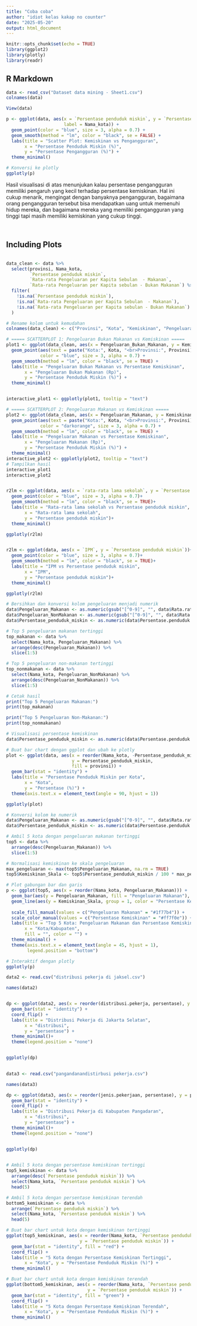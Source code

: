 ```yaml
---
title: "Coba coba"
author: "idiot kelas kakap no counter"
date: "2025-05-20"
output: html_document
---
```


```r
knitr::opts_chunk$set(echo = TRUE)
library(ggplot2)
library(plotly)
library(readr)
```

## R Markdown
```r
data <- read_csv("Dataset data mining - Sheet1.csv")
colnames(data)

```
```r
View(data)

```


```r


p <- ggplot(data, aes(x = `Persentase penduduk miskin`, y = `Persentase pengangguran`, 
                      label = Nama_kota)) +
  geom_point(color = "blue", size = 3, alpha = 0.7) +
  geom_smooth(method = "lm", color = "black", se = FALSE) +
  labs(title = "Scatter Plot: Kemiskinan vs Pengangguran",
       x = "Persentase Penduduk Miskin (%)",
       y = "Persentase Pengangguran (%)") +
  theme_minimal()

# Konversi ke plotly
ggplotly(p)

```

Hasil visualisasi di atas menunjukan kalau persentase pengangguran memiliki pengaruh yang kecil terhadap persentase kemiskinan. Hal ini cukup menarik, mengingat 
dengan banyaknya pengangguran, bagaimana orang pengangguran tersebut bisa mendapatkan uang untuk memenuhi hidup mereka, dan bagaimana mereka yang memiliki pengangguran yang tinggi tapi masih memiliki kemiskinan yang cukup tinggi.


```r




```



```r



```



## Including Plots



```r





```

```r
data_clean <- data %>%
  select(provinsi, Nama_kota,
         `Persentase penduduk miskin`,
         `Rata-rata Pengeluaran per Kapita Sebulan  - Makanan`,
         `Rata-rata Pengeluaran per Kapita sebulan - Bukan Makanan`) %>%
  filter(
    !is.na(`Persentase penduduk miskin`),
    !is.na(`Rata-rata Pengeluaran per Kapita Sebulan  - Makanan`),
    !is.na(`Rata-rata Pengeluaran per Kapita sebulan - Bukan Makanan`)
  )

# Rename kolom untuk kemudahan
colnames(data_clean) <- c("Provinsi", "Kota", "Kemiskinan", "Pengeluaran_Makanan", "Pengeluaran_Bukan_Makanan")

# ===== SCATTERPLOT 1: Pengeluaran Bukan Makanan vs Kemiskinan =====
plot1 <- ggplot(data_clean, aes(x = Pengeluaran_Bukan_Makanan, y = Kemiskinan)) +
  geom_point(aes(text = paste("Kota:", Kota, "<br>Provinsi:", Provinsi)),
             color = "blue", size = 3, alpha = 0.7) +
  geom_smooth(method = "lm", color = "black", se = TRUE) +
  labs(title = "Pengeluaran Bukan Makanan vs Persentase Kemiskinan",
       x = "Pengeluaran Bukan Makanan (Rp)",
       y = "Persentase Penduduk Miskin (%)") +
  theme_minimal()


interactive_plot1 <- ggplotly(plot1, tooltip = "text")

# ===== SCATTERPLOT 2: Pengeluaran Makanan vs Kemiskinan =====
plot2 <- ggplot(data_clean, aes(x = Pengeluaran_Makanan, y = Kemiskinan)) +
  geom_point(aes(text = paste("Kota:", Kota, "<br>Provinsi:", Provinsi)),
             color = "darkorange", size = 3, alpha = 0.7) +
  geom_smooth(method = "lm", color = "black", se = TRUE) +
  labs(title = "Pengeluaran Makanan vs Persentase Kemiskinan",
       x = "Pengeluaran Makanan (Rp)",
       y = "Persentase Penduduk Miskin (%)") +
  theme_minimal()
interactive_plot2 <- ggplotly(plot2, tooltip = "text")
# Tampilkan hasil
interactive_plot1
interactive_plot2



```



```r
r2lm <- ggplot(data, aes(x = `rata-rata lama sekolah`, y = `Persentase penduduk miskin`))+
  geom_point(color = "blue", size = 3, alpha = 0.7)+
  geom_smooth(method = "lm", color = "black", se = TRUE)+
  labs(title = "Rata-rata lama sekolah vs Persentase penduduk miskin",
       x = "Rata-rata lama sekolah",
       y = "Persentase penduduk miskin")+
  theme_minimal()

ggplotly(r2lm)



```

```r
r2lm <- ggplot(data, aes(x = `IPM`, y = `Persentase penduduk miskin`))+
  geom_point(color = "blue", size = 3, alpha = 0.7)+
  geom_smooth(method = "lm", color = "black", se = TRUE)+
  labs(title = "IPM vs Persentase penduduk miskin",
       x = "IPM",
       y = "Persentase penduduk miskin")+
  theme_minimal()

ggplotly(r2lm)


```


```r

# Bersihkan dan konversi kolom pengeluaran menjadi numerik
data$Pengeluaran_Makanan <- as.numeric(gsub("[^0-9]", "", data$Rata.rata.Pengeluaran.per.Kapita.Sebulan....Makanan))
data$Pengeluaran_NonMakanan <- as.numeric(gsub("[^0-9]", "", data$Rata.rata.Pengeluaran.per.Kapita.sebulan...Bukan.Makanan))
data$Persentase_penduduk_miskin <- as.numeric(data$Persentase.penduduk.miskin)

# Top 5 pengeluaran makanan tertinggi
top_makanan <- data %>%
  select(Nama_kota, Pengeluaran_Makanan) %>%
  arrange(desc(Pengeluaran_Makanan)) %>%
  slice(1:5)

# Top 5 pengeluaran non-makanan tertinggi
top_nonmakanan <- data %>%
  select(Nama_kota, Pengeluaran_NonMakanan) %>%
  arrange(desc(Pengeluaran_NonMakanan)) %>%
  slice(1:5)

# Cetak hasil
print("Top 5 Pengeluaran Makanan:")
print(top_makanan)

print("Top 5 Pengeluaran Non-Makanan:")
print(top_nonmakanan)

# Visualisasi persentase kemiskinan
data$Persentase_penduduk_miskin <- as.numeric(data$Persentase.penduduk.miskin)

# Buat bar chart dengan ggplot dan ubah ke plotly
plot <- ggplot(data, aes(x = reorder(Nama_kota, -Persentase_penduduk_miskin), 
                         y = Persentase_penduduk_miskin,
                         fill = provinsi)) +
  geom_bar(stat = "identity") +
  labs(title = "Persentase Penduduk Miskin per Kota",
       x = "Kota",
       y = "Persentase (%)") +
  theme(axis.text.x = element_text(angle = 90, hjust = 1))

ggplotly(plot)


```

```r
# Konversi kolom ke numerik
data$Pengeluaran_Makanan <- as.numeric(gsub("[^0-9]", "", data$Rata.rata.Pengeluaran.per.Kapita.Sebulan....Makanan))
data$Persentase_penduduk_miskin <- as.numeric(data$Persentase.penduduk.miskin)

# Ambil 5 kota dengan pengeluaran makanan tertinggi
top5 <- data %>%
  arrange(desc(Pengeluaran_Makanan)) %>%
  slice(1:5)

# Normalisasi kemiskinan ke skala pengeluaran
max_pengeluaran <- max(top5$Pengeluaran_Makanan, na.rm = TRUE)
top5$Kemiskinan_Skala <- top5$Persentase_penduduk_miskin / 100 * max_pengeluaran

# Plot gabungan bar dan garis
p <- ggplot(top5, aes(x = reorder(Nama_kota, Pengeluaran_Makanan))) +
  geom_bar(aes(y = Pengeluaran_Makanan, fill = "Pengeluaran Makanan"), stat = "identity") +
  geom_line(aes(y = Kemiskinan_Skala, group = 1, color = "Persentase Kemiskinan"), size = 1.2) +
  
  scale_fill_manual(values = c("Pengeluaran Makanan" = "#1f77b4")) +
  scale_color_manual(values = c("Persentase Kemiskinan" = "#ff7f0e")) +
  labs(title = "Top 5 Kota: Pengeluaran Makanan dan Persentase Kemiskinan",
       x = "Kota/Kabupaten",
       fill = "", color = "") +
  theme_minimal() +
  theme(axis.text.x = element_text(angle = 45, hjust = 1),
        legend.position = "bottom")

# Interaktif dengan plotly
ggplotly(p)

```
```r

data2 <- read.csv("distribusi pekerja di jaksel.csv")

```

```r




names(data2)


dp <- ggplot(data2, aes(x = reorder(distribusi.pekerja, persentase), y = persentase, fill = distribusi.pekerja)) +
  geom_bar(stat = "identity") +
  coord_flip() +
  labs(title = "Distribusi Pekerja di Jakarta Selatan",
       x = "distribusi",
       y = "persentase") +
  theme_minimal()+
  theme(legend.position = "none")


ggplotly(dp)
  

```
```r

data3 <- read.csv("pangandanandistirbusi pekerja.csv")

names(data3)

```

```r






dp <- ggplot(data3, aes(x = reorder(jenis.pekerjaan, persentase), y = persentase, fill = jenis.pekerjaan)) +
  geom_bar(stat = "identity") +
  coord_flip() +
  labs(title = "Distribusi Pekerja di Kabupaten Pangadaran",
       x = "distribusi",
       y = "persentase") +
  theme_minimal()+
  theme(legend.position = "none")


ggplotly(dp)
  

```


```r
# Ambil 5 kota dengan persentase kemiskinan tertinggi
top5_kemiskinan <- data %>%
  arrange(desc(`Persentase penduduk miskin`)) %>%
  select(Nama_kota, `Persentase penduduk miskin`) %>%
  head(5)

# Ambil 5 kota dengan persentase kemiskinan terendah
bottom5_kemiskinan <- data %>%
  arrange(`Persentase penduduk miskin`) %>%
  select(Nama_kota, `Persentase penduduk miskin`) %>%
  head(5)

# Buat bar chart untuk kota dengan kemiskinan tertinggi
ggplot(top5_kemiskinan, aes(x = reorder(Nama_kota, `Persentase penduduk miskin`), 
                            y = `Persentase penduduk miskin`)) +
  geom_bar(stat = "identity", fill = "red") +
  coord_flip() +
  labs(title = "5 Kota dengan Persentase Kemiskinan Tertinggi",
       x = "Kota", y = "Persentase Penduduk Miskin (%)") +
  theme_minimal()

# Buat bar chart untuk kota dengan kemiskinan terendah
ggplot(bottom5_kemiskinan, aes(x = reorder(Nama_kota, `Persentase penduduk miskin`), 
                               y = `Persentase penduduk miskin`)) +
  geom_bar(stat = "identity", fill = "green") +
  coord_flip() +
  labs(title = "5 Kota dengan Persentase Kemiskinan Terendah",
       x = "Kota", y = "Persentase Penduduk Miskin (%)") +
  theme_minimal()


```



